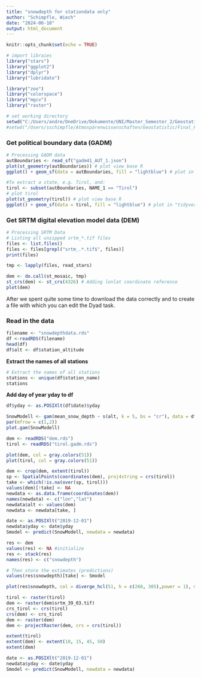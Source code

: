 ```yaml
---
title: "snowdepth for stationdata only"
author: "Schimpfle, Wiech"
date: "2024-06-10"
output: html_document
---
```


```r
knitr::opts_chunk$set(echo = TRUE)
```



```r
# import libraies
library("stars")
library("ggplot2")
library("dplyr")
library("lubridate")

library("zoo")
library("colorspace")
library("mgcv")
library("raster")
```


```r
# set working directory
setwd("C:/Users/andre/OneDrive/Dokumente/UNI/Master_Semester_2/Geostatistics/FinalProject")
#setwd("/Users/sschimpfle/Atmospärenwissenschaften/Geostatistic/Final_Project/FinalProjectGeostatistic")
```

### Get political boundary data (GADM)

```r
# Processing GADM data
autBoundaries <- read_sf("gadm41_AUT_1.json")
plot(st_geometry(autBoundaries)) # plot view base R
ggplot() + geom_sf(data = autBoundaries, fill = "lightblue") # plot in "tidyverse"
```

```r
#To extract a state, e.g. Tirol, and:
tirol <- subset(autBoundaries, NAME_1 == "Tirol")
# plot tirol
plot(st_geometry(tirol)) # plot view base R
ggplot() + geom_sf(data = tirol, fill = "lightblue") # plot in "tidyverse"
```

### Get SRTM digital elevation model data (DEM)
```r
# Processing SRTM Data
# Listing all unzipped srtm_*.tif files
files <- list.files()
files <- files[grepl("srtm_.*.tif$", files)]
print(files)

tmp <- lapply(files, read_stars)

dem <- do.call(st_mosaic, tmp)
st_crs(dem) <- st_crs(4326) # Adding lonlat coordinate reference
plot(dem)
```

After we spent quite some time to download the data correctly and to create a file with which you can edit the Dyad task.

### Read in the data
```r
filename <- "snowdepthdata.rds"
df <-readRDS(filename)
head(df)
df$alt <- df$station_altitude
```
**Extract the names of all stations**
```r
# Extract the names of all stations
stations <- unique(df$station_name)
stations
```
**Add day of year yday to df**

```r
df$yday <- as.POSIXlt(df$date)$yday
```

```r
SnowModell <- gam(mean_snow_depth ~ s(alt, k = 5, bs = "cr"), data = df)
par(mfrow = c(1,2))
plot.gam(SnowModell)
```
```r
dem <- readRDS("dem.rds")
tirol <- readRDS("tirol.gadm.rds")
```

```r
plot(dem, col = gray.colors(51))
plot(tirol, col = gray.colors(51))
```

```r
dem <- crop(dem, extent(tirol))
sp <- SpatialPoints(coordinates(dem), proj4string = crs(tirol))
take <- which(!is.na(over(sp, tirol)))
values(dem)[!take] <- NA
newdata <- as.data.frame(coordinates(dem))
names(newdata) <- c("lon","lat")
newdata$alt <- values(dem)
newdata <- newdata[take, ]
```

```r
date <- as.POSIXlt("2019-12-01")
newdata$yday <- date$yday
Smodel <- predict(SnowModell, newdata = newdata)
```

```r
res <- dem
values(res) <- NA #initialize
res <- stack(res)
names(res) <- c("snowdepth")

# Then store the estimates (predictions)
values(res$snowdepth)[take] <- Smodel
```

```r
plot(res$snowdepth, col = diverge_hcl(51, h = c(260, 305),power = 1), main = sprintf("Daily mean temperature simple model %s", strftime(date, "%b %d")))
```

```r

tirol <- raster(tirol)
dem <- raster(dem$srtm_39_03.tif)
crs_tirol <- crs(tirol)
crs(dem) <- crs_tirol
dem <- raster(dem)
dem <- projectRaster(dem, crs = crs(tirol))
```
```r
extent(tirol)
extent(dem) <- extent(10, 15, 45, 50)
extent(dem)
```
```r
date <- as.POSIXlt("2019-12-01")
newdata$yday <- date$yday
Smodel <- predict(SnowModell, newdata = newdata)
```


